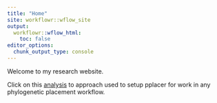 ```yaml
---
title: "Home"
site: workflowr::wflow_site
output:
  workflowr::wflow_html:
    toc: false
editor_options:
  chunk_output_type: console
---
```


Welcome to my research website.

Click on this [analysis](Pplacer_work.html) to approach used to setup pplacer for work in any phylogenetic placement workflow.
